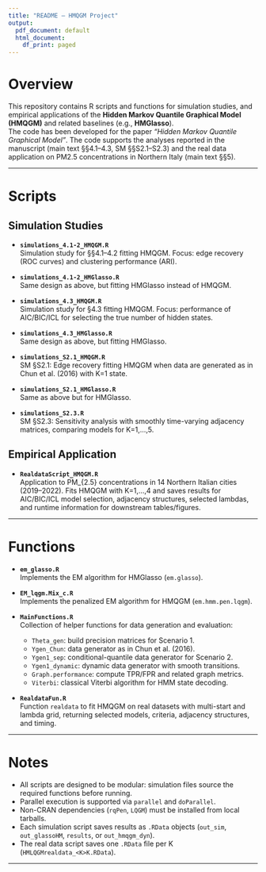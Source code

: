 ```yaml
---
title: "README – HMQGM Project"
output:
  pdf_document: default
  html_document:
    df_print: paged
---
```


# Overview

This repository contains R scripts and functions for simulation studies, and empirical applications of the **Hidden Markov Quantile Graphical Model (HMQGM)** and related baselines (e.g., **HMGlasso**).  
The code has been developed for the paper *"Hidden Markov Quantile Graphical Model"*.
The code supports the analyses reported in the manuscript (main text §§4.1–4.3, SM §§S2.1–S2.3) and the real data application on PM2.5 concentrations in Northern Italy (main text §§5).

---

# Scripts

## Simulation Studies

- **`simulations_4.1-2_HMQGM.R`**  
  Simulation study for §§4.1–4.2 fitting HMQGM. Focus: edge recovery (ROC curves) and clustering performance (ARI).

- **`simulations_4.1-2_HMGlasso.R`**  
  Same design as above, but fitting HMGlasso instead of HMQGM.

- **`simulations_4.3_HMQGM.R`**  
  Simulation study for §4.3 fitting HMQGM. Focus: performance of AIC/BIC/ICL for selecting the true number of hidden states.

- **`simulations_4.3_HMGlasso.R`**  
  Same design as above, but fitting HMGlasso.

- **`simulations_S2.1_HMQGM.R`**  
  SM §S2.1: Edge recovery fitting HMQGM when data are generated as in Chun et al. (2016) with K=1 state.

- **`simulations_S2.1_HMGlasso.R`**  
  Same as above but for HMGlasso.

- **`simulations_S2.3.R`**  
  SM §S2.3: Sensitivity analysis with smoothly time-varying adjacency matrices, comparing models for K=1,…,5.

## Empirical Application

- **`RealdataScript_HMQGM.R`**  
  Application to PM_{2.5} concentrations in 14 Northern Italian cities (2019–2022). Fits HMQGM with K=1,…,4 and saves results for AIC/BIC/ICL model selection, adjacency structures, selected lambdas, and runtime information for downstream tables/figures.

---

# Functions

- **`em_glasso.R`**  
  Implements the EM algorithm for HMGlasso (`em.glasso`).

- **`EM_lqgm.Mix_c.R`**  
  Implements the penalized EM algorithm for HMQGM (`em.hmm.pen.lqgm`).

- **`MainFunctions.R`**  
  Collection of helper functions for data generation and evaluation:
  - `Theta_gen`: build precision matrices for Scenario 1.  
  - `Ygen_Chun`: data generator as in Chun et al. (2016).  
  - `Ygen1_sep`: conditional-quantile data generator for Scenario 2.  
  - `Ygen1_dynamic`: dynamic data generator with smooth transitions.  
  - `Graph.performance`: compute TPR/FPR and related graph metrics.  
  - `Viterbi`: classical Viterbi algorithm for HMM state decoding.  

- **`RealdataFun.R`**  
  Function `realdata` to fit HMQGM on real datasets with multi-start and lambda grid, returning selected models, criteria, adjacency structures, and timing.

---

# Notes

- All scripts are designed to be modular: simulation files source the required functions before running.  
- Parallel execution is supported via `parallel` and `doParallel`.  
- Non-CRAN dependencies (`rqPen`, `LQGM`) must be installed from local tarballs.  
- Each simulation script saves results as `.RData` objects (`out_sim`, `out_glassoHM`, `results`, or `out_hmqgm_dyn`).  
- The real data script saves one `.RData` file per K (`HMLQGMrealdata_<K>K.RData`).

---
